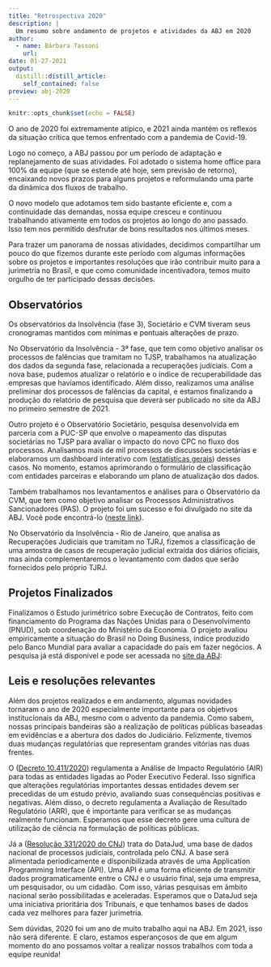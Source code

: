 ```yaml
---
title: "Retrospectiva 2020"
description: |
  Um resumo sobre andamento de projetos e atividades da ABJ em 2020
author:
  - name: Bárbara Tassoni
    url: 
date: 01-27-2021
output:
  distill::distill_article:
    self_contained: false
preview: abj-2020
---
```



```r
knitr::opts_chunk$set(echo = FALSE)
```


O ano de 2020 foi extremamente atípico, e 2021 ainda mantém os reflexos da situação crítica que temos enfrentado com a pandemia de Covid-19.  

Logo no começo, a ABJ passou por um período de adaptação e replanejamento de suas atividades. Foi adotado o sistema home office para 100% da equipe (que se estende até hoje, sem previsão de retorno), encaixando novos prazos para alguns projetos e reformulando uma parte da dinâmica dos fluxos de trabalho.

O novo modelo que adotamos tem sido bastante eficiente e, com a continuidade das demandas, nossa equipe cresceu e continuou trabalhando ativamente em todos os projetos ao longo do ano passado. Isso tem nos permitido desfrutar de bons resultados nos últimos meses.

Para trazer um panorama de nossas atividades, decidimos compartilhar um pouco do que fizemos durante este período com algumas informações sobre os projetos e importantes resoluções que irão contribuir muito para a jurimetria no Brasil, e que como comunidade incentivadora, temos muito orgulho de ter participado dessas decisões. 

## Observatórios

Os observatórios da Insolvência (fase 3), Societário e CVM tiveram seus cronogramas mantidos com mínimas e pontuais alterações de prazo. 

No Observatório da Insolvência - 3ª fase, que tem como objetivo analisar os processos de falências que tramitam no TJSP, trabalhamos na atualização dos dados da segunda fase, relacionada a recuperações judiciais. Com a nova base, pudemos atualizar o relatório e o índice de recuperabilidade das empresas que havíamos identificado. 
Além disso, realizamos uma análise preliminar dos processos de falências da capital, e estamos finalizando a produção do relatório de pesquisa que deverá ser publicado no site da ABJ no primeiro semestre de 2021. 

Outro projeto é o Observatório Societário, pesquisa desenvolvida em parceria com a PUC-SP que envolve o mapeamento das disputas societárias no TJSP para avaliar o impacto do novo CPC no fluxo dos processos. Analisamos mais de mil processos de discussões societárias e elaboramos um dashboard interativo com ([estatísticas gerais](https://abjur.github.io/obsoc)) desses casos. No momento, estamos aprimorando o formulário de classificação com entidades parceiras e elaborando um plano de atualização dos dados.

Também trabalhamos nos levantamentos e análises para o Observatório da CVM, que tem como objetivo analisar os Processos Administrativos Sancionadores (PAS). O projeto foi um sucesso e foi divulgado no site da ABJ. Você pode encontrá-lo ([neste link](https://abj.org.br/cases/cvm/)).

No Observatório da Insolvência - Rio de Janeiro, que analisa as Recuperações Judiciais que tramitam no TJRJ, fizemos a classificação de uma amostra de casos de recuperação judicial extraída dos diários oficiais, mas ainda complementaremos o levantamento com dados que serão fornecidos pelo próprio TJRJ.


## Projetos Finalizados

Finalizamos o Estudo jurimétrico sobre Execução de Contratos, feito com financiamento do Programa das Nações Unidas para o Desenvolvimento (PNUD), sob coordenação do Ministério da Economia. O projeto avaliou empiricamente a situação do Brasil no Doing Business, índice produzido pelo Banco Mundial para avaliar a capacidade do país em fazer negócios. A pesquisa já está disponível e pode ser acessada no [site da ABJ](https://abj.org.br/cases/estudo-jurimetrico-sobre-execucao-de-contratos/):


## Leis e resoluções relevantes 

Além dos projetos realizados e em andamento, algumas novidades tornaram o ano de 2020 especialmente importante para os objetivos institucionais da ABJ, mesmo com o advento da pandemia. Como sabem, nossas principais bandeiras são a realização de políticas públicas baseadas em evidências e a abertura dos dados do Judiciário. Felizmente, tivemos duas mudanças regulatórias que representam grandes vitórias nas duas frentes. 

O ([Decreto 10.411/2020](https://www.in.gov.br/en/web/dou/-/decreto-n-10.411-de-30-de-junho-de-2020-264424798)) regulamenta a Análise de Impacto Regulatório (AIR) para todas as entidades ligadas ao Poder Executivo Federal. Isso significa que alterações regulatórias importantes dessas entidades devem ser precedidas de um estudo prévio, avaliando suas consequências positivas e negativas. Além disso, o decreto regulamenta a Avaliação de Resultado Regulatório (ARR), que é importante para verificar se as mudanças realmente funcionam. Esperamos que esse decreto gere uma cultura de utilização de ciência na formulação de políticas públicas.

Já a ([Resolução 331/2020 do CNJ](https://atos.cnj.jus.br/atos/detalhar/3428)) trata do DataJud, uma base de dados nacional de processos judiciais, controlada pelo CNJ. A base será alimentada periodicamente e disponibilizada através de uma Application Programming Interface (API). Uma API é uma forma eficiente de transmitir dados programaticamente entre o CNJ e o usuário final, seja uma empresa, um pesquisador, ou um cidadão. Com isso, várias pesquisas em âmbito nacional serão possibilitadas e aceleradas. Esperamos que o DataJud seja uma iniciativa prioritária dos Tribunais, e que tenhamos bases de dados cada vez melhores para fazer jurimetria.

Sem dúvidas, 2020 foi um ano de muito trabalho aqui na ABJ. Em 2021, isso não será diferente. E claro, estamos esperançosos de que em algum momento do ano possamos voltar a realizar nossos trabalhos com toda a equipe reunida! 

